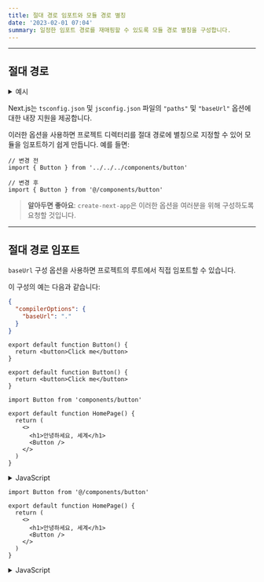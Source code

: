 ```yaml
---
title: 절대 경로 임포트와 모듈 경로 별칭
date: '2023-02-01 07:04'
summary: 일정한 임포트 경로를 재매핑할 수 있도록 모듈 경로 별칭을 구성합니다.
---
```

<TOCInline toc={props.toc} asDisclosure />

---

## 절대 경로
<details>
  <summary>예시</summary>

- [절대 경로 임포트와 별칭](https://github.com/vercel/next.js/tree/canary/examples/with-absolute-imports)

</details>

Next.js는 `tsconfig.json` 및 `jsconfig.json` 파일의 `"paths"` 및 `"baseUrl"` 옵션에 대한 내장 지원을 제공합니다.

이러한 옵션을 사용하면 프로젝트 디렉터리를 절대 경로에 별칭으로 지정할 수 있어 모듈을 임포트하기 쉽게 만듭니다. 예를 들면:

```tsx
// 변경 전
import { Button } from '../../../components/button'

// 변경 후
import { Button } from '@/components/button'
```

> **알아두면 좋아요**: `create-next-app`은 이러한 옵션을 여러분을 위해 구성하도록 요청할 것입니다.

---

## 절대 경로 임포트

`baseUrl` 구성 옵션을 사용하면 프로젝트의 루트에서 직접 임포트할 수 있습니다.

이 구성의 예는 다음과 같습니다:

```json:"tsconfig.json 또는 jsconfig.json"
{
  "compilerOptions": {
    "baseUrl": "."
  }
}
```

```tsx:"components/button.tsx" switcher
export default function Button() {
  return <button>Click me</button>
}
```

```jsx:"components/button.js" switcher
export default function Button() {
  return <button>Click me</button>
}
```

```tsx:"app/page.tsx" switcher
import Button from 'components/button'

export default function HomePage() {
  return (
    <>
      <h1>안녕하세요, 세계</h1>
      <Button />
    </>
  )
}
```
<details>
    <summary>JavaScript</summary>
```jsx:"app/page.js" switcher
import Button from 'components/button'

export default function HomePage() {
  return (
    <>
      <h1>안녕하세요, 세계</h1>
      <Button />
    </>
  )
}
```
</details>


## 모듈 별칭

`baseUrl` 경로를 구성하는 것 외에도 `"paths"` 옵션을 사용하여 모듈 경로에 "별칭"을 지정할 수 있습니다.

예를 들어, 다음 구성은 `@/components/*`를 `components/*`에 매핑합니다:

```json:"tsconfig.json 또는 jsconfig.json"
{
  "compilerOptions": {
    "baseUrl": ".",
    "paths": {
      "@/components/*": ["components/*"]
    }
  }
}
```

```tsx:"components/button.tsx" switcher
export default function Button() {
  return <button>Click me</button>
}
```
<details>
    <summary>JavaScript</summary>
```jsx:"components/button.js" switcher
export default function Button() {
  return <button>Click me</button>
}
```
</details>

```tsx:"app/page.tsx" switcher
import Button from '@/components/button'

export default function HomePage() {
  return (
    <>
      <h1>안녕하세요, 세계</h1>
      <Button />
    </>
  )
}
```
<details>
    <summary>JavaScript</summary>
```jsx:"app/page.js" switcher
import Button from '@/components/button'

export default function HomePage() {
  return (
    <>
      <h1>안녕하세요, 세계</h1>
      <Button />
    </>
  )
}
```
</details>

각각의 `"paths"`는 `baseUrl` 위치를 기준으로 상대 경로입니다. 예를 들면:

```json
// tsconfig.json 또는 jsconfig.json
{
  "compilerOptions": {
    "baseUrl": "src/",
    "paths": {
      "@/styles/*": ["styles/*"],
      "@/components/*": ["components/*"]
    }
  }
}
```

```jsx
// pages/index.js
import Button from '@/components/button'
import '@/styles/styles.css'
import Helper from 'utils/helper'

export default function HomePage() {
  return (
    <Helper>
      <h1>안녕하세요, 세계</h1>
      <Button />
    </Helper>
  )
}
```